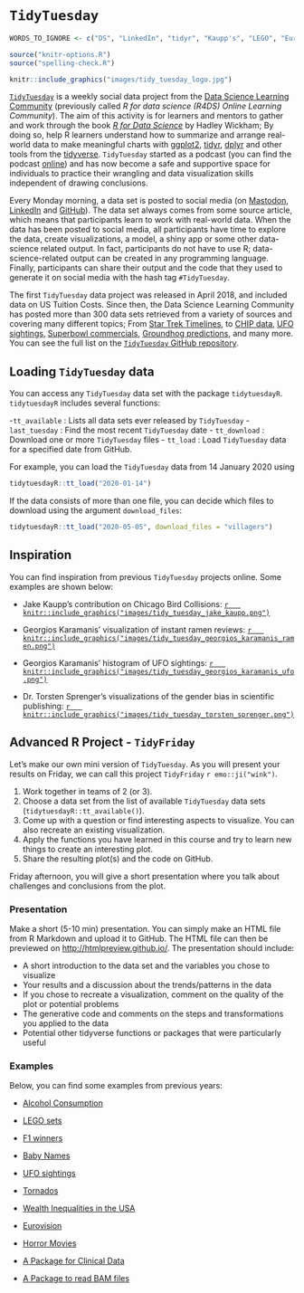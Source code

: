 # `TidyTuesday`

```r
WORDS_TO_IGNORE <- c("DS", "LinkedIn", "tidyr", "Kaupp's", "LEGO", "Eurovision", "tornados", "BAM", "Georgios", "Karamanis", "ramen", "Sprenger's", "Torsten")

source("knitr-options.R")
source("spelling-check.R")
```

```r
knitr::include_graphics("images/tidy_tuesday_logo.jpg")
```

[`TidyTuesday`](https://github.com/rfordatascience/tidytuesday?tab=readme-ov-file) is a weekly social data project from the [Data Science Learning Community](https://dslc.io/) (previously called _R for data science (R4DS) Online Learning Community_). The aim of this activity is for learners and mentors to gather and work through the book [_R for Data Science_](https://r4ds.hadley.nz/) by Hadley Wickham; By doing so, help R learners understand how to summarize and arrange real-world data to make meaningful charts with [ggplot2](https://ggplot2.tidyverse.org/), [tidyr](https://tidyr.tidyverse.org/), [dplyr](https://dplyr.tidyverse.org/) and other tools from the [tidyverse](https://www.tidyverse.org/). 
`TidyTuesday` started as a podcast (you can find the podcast [online](https://www.tidytuesday.com/)) and has now become a safe and supportive space for individuals to practice their wrangling and data visualization skills independent of drawing conclusions.

Every Monday morning, a data set is posted to social media (on [Mastodon](https://fosstodon.org/@jonthegeek), [LinkedIn](https://www.linkedin.com/in/jonthegeek/) and [GitHub](https://github.com/rfordatascience/tidytuesday/blob/master/README.md)). 
The data set always comes from some source article, which means that participants learn to work with real-world data.
When the data has been posted to social media, all participants have time to explore the data, create visualizations, a model, a shiny app or some other data-science related output. In fact, participants do not have to use R; data-science-related output can be created in any programming language.
Finally, participants can share their output and the code that they used to generate it on social media with the hash tag `#TidyTuesday`. 

The first `TidyTuesday` data project was released in April 2018, and included data on US Tuition Costs. Since then, the Data Science Learning Community has posted more than 300 data sets retrieved from a variety of sources and covering many different topics; From [Star Trek Timelines](https://github.com/rfordatascience/tidytuesday/tree/master/data/2022/2022-12-27), to [CHIP data](https://github.com/rfordatascience/tidytuesday/tree/master/data/2022/2022-08-23), [UFO sightings](https://github.com/rfordatascience/tidytuesday/blob/master/data/2023/2023-06-20/readme.md), [Superbowl commercials](https://github.com/rfordatascience/tidytuesday/blob/master/data/2021/2021-03-02/readme.md), [Groundhog predictions](https://github.com/rfordatascience/tidytuesday/blob/master/data/2024/2024-01-30/readme.md), and many more. 
You can see the full list on the [`TidyTuesday` GitHub repository](https://github.com/rfordatascience/tidytuesday).

## Loading `TidyTuesday` data 

You can access any `TidyTuesday` data set with the package `tidytuesdayR`. `tidytuesdayR` includes several functions:

-`tt_available` : Lists all data sets ever released by `TidyTuesday`
- `last_tuesday` : Find the most recent `TidyTuesday` date
- `tt_download` : Download one or more `TidyTuesday` files
- `tt_load` : Load `TidyTuesday` data for a specified date from GitHub.

For example, you can load the `TidyTuesday` data from 14 January 2020 using

```r
tidytuesdayR::tt_load("2020-01-14")
```

If the data consists of more than one file, you can decide which files to download using the argument `download_files`:

```r
tidytuesdayR::tt_load("2020-05-05", download_files = "villagers")
```

## Inspiration {.unnumbered}

You can find inspiration from previous `TidyTuesday` projects online. Some examples are shown below:

- Jake Kaupp's contribution on Chicago Bird Collisions: 
<a href="https://github.com/jkaupp/tidytuesdays/tree/master/2019/week18">
    ```r
  knitr::include_graphics("images/tidy_tuesday_jake_kaupp.png")
    ```
</a>

- Georgios Karamanis' visualization of instant ramen reviews: 
<a href="https://github.com/gkaramanis/tidytuesday/tree/master/2019/2019-week-23">
    ```r
  knitr::include_graphics("images/tidy_tuesday_georgios_karamanis_ramen.png")
    ```
</a>

- Georgios Karamanis' histogram of UFO sightings: 
<a href="https://github.com/gkaramanis/tidytuesday/tree/master/2019/2019-week-26">
    ```r
  knitr::include_graphics("images/tidy_tuesday_georgios_karamanis_ufo.png")
    ```
</a>

- Dr. Torsten Sprenger's visualizations of the gender bias in scientific publishing: 
<a href="https://github.com/spren9er/tidytuesday/blob/master/tidytuesday_201916_new_economist.r">
    ```r
  knitr::include_graphics("images/tidy_tuesday_torsten_sprenger.png")
    ```
</a>

## Advanced R Project - `TidyFriday`

Let's make our own mini version of `TidyTuesday`. As you will present your results on Friday, we can call this project `TidyFriday` `r emo::ji("wink")`.

1. Work together in teams of 2 (or 3).
1. Choose a data set from the list of available `TidyTuesday` data sets (`tidytuesdayR::tt_available()`).
1. Come up with a question or find interesting aspects to visualize. You can also recreate an existing visualization.
1. Apply the functions you have learned in this course and try to learn new things to create an interesting plot.
1. Share the resulting plot(s) and the code on GitHub.

Friday afternoon, you will give a short presentation where you talk about challenges and conclusions from the plot.

### Presentation {.unnumbered}

Make a short (5-10 min) presentation. You can simply make an HTML file from R Markdown and upload it to GitHub. The HTML file can then be previewed on <http://htmlpreview.github.io/>. The presentation should include:

- A short introduction to the data set and the variables you chose to visualize
- Your results and a discussion about the trends/patterns in the data
- If you chose to recreate a visualization, comment on the quality of the plot or potential problems
- The generative code and comments on the steps and transformations you applied to the data
- Potential other tidyverse functions or packages that were particularly useful

### Examples {.unnumbered}

Below, you can find some examples from previous years:

- [Alcohol Consumption](presentations/alcohol-consumption.html)

- [LEGO sets](presentations/lego.html)

- [F1 winners](presentations/f1.html)

- [Baby Names](presentations/baby-names.html)

- [UFO sightings](presentations/UFO_Sightings.html)

- [Tornados](presentations/tornados.html)

- [Wealth Inequalities in the USA](presentations/wealth-inequalities.html)

- [Eurovision](presentations/TidyTuesday_Eurovision.html)

- [Horror Movies](presentations/Horror-movies.docx)

- [A Package for Clinical Data](presentations/package-stRoke.html)

- [A Package to read BAM files](presentations/package_banalyzer.html)
